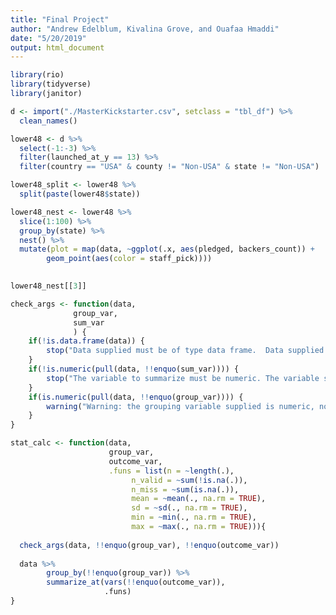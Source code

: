 ```yaml
---
title: "Final Project"
author: "Andrew Edelblum, Kivalina Grove, and Ouafaa Hmaddi"
date: "5/20/2019"
output: html_document
---
```


```r
library(rio)
library(tidyverse)
library(janitor)

d <- import("./MasterKickstarter.csv", setclass = "tbl_df") %>% 
  clean_names()

lower48 <- d %>% 
  select(-1:-3) %>% 
  filter(launched_at_y == 13) %>%
  filter(country == "USA" & county != "Non-USA" & state != "Non-USA")     # We looked at inverse of filter to see which cases were in USA == country but were also labeled as county != Non-USA. Those cases were those that were not part of the continental US. We are only looking at Kickstarter campaigns on 2013.
```

```r
lower48_split <- lower48 %>% 
  split(paste(lower48$state))

lower48_nest <- lower48 %>%
  slice(1:100) %>%
  group_by(state) %>%
  nest() %>%
  mutate(plot = map(data, ~ggplot(.x, aes(pledged, backers_count)) +
        geom_point(aes(color = staff_pick))))
        

lower48_nest[[3]]

```


```r
check_args <- function(data, 
              group_var, 
              sum_var
              ) {
	if(!is.data.frame(data)) {
		stop("Data supplied must be of type data frame.  Data supplied is not a data frame.")
	}
	if(!is.numeric(pull(data, !!enquo(sum_var)))) {
		stop("The variable to summarize must be numeric. The variable supplied is not numeric.")
	}
	if(is.numeric(pull(data, !!enquo(group_var)))) {
		warning("Warning: the grouping variable supplied is numeric, not categorical.")
	}
}

stat_calc <- function(data, 
                      group_var, 
                      outcome_var, 
                      .funs = list(n = ~length(.),
                           n_valid = ~sum(!is.na(.)),
                           n_miss = ~sum(is.na(.)),
                           mean = ~mean(., na.rm = TRUE),
                           sd = ~sd(., na.rm = TRUE),
                           min = ~min(., na.rm = TRUE),
                           max = ~max(., na.rm = TRUE))){
  
  check_args(data, !!enquo(group_var), !!enquo(outcome_var))
  
  data %>%
		group_by(!!enquo(group_var)) %>%
		summarize_at(vars(!!enquo(outcome_var)),
		             .funs)
}
```

